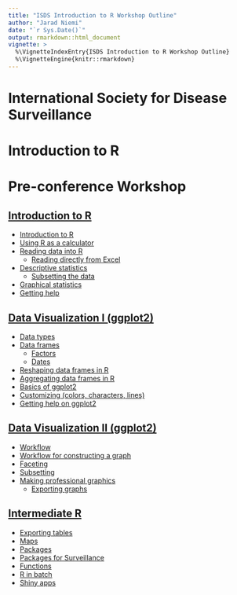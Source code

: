```yaml
---
title: "ISDS Introduction to R Workshop Outline"
author: "Jarad Niemi"
date: "`r Sys.Date()`"
output: rmarkdown::html_document
vignette: >
  %\VignetteIndexEntry{ISDS Introduction to R Workshop Outline}
  %\VignetteEngine{knitr::rmarkdown}
---
```


# International Society for Disease Surveillance
# Introduction to R
# Pre-conference Workshop

## [Introduction to R](01_intro.html)

- [Introduction to R](01_intro.html#intro)
- [Using R as a calculator](01_intro.html#calculator)
- [Reading data into R](01_intro.html#reading)
  - [Reading directly from Excel](01_intro.html#excel)
- [Descriptive statistics](01_intro.html#descriptive)
  - [Subsetting the data](01_intro.html#subsetting)
- [Graphical statistics](01_intro.html#graphical)
- [Getting help](01_intro.html#help)

## [Data Visualization I (ggplot2)](02_graphics.html)

- [Data types](02_graphics.html#types)
- [Data frames](02_graphics.html#frames)
  - [Factors](02_graphics.html#factors)
  - [Dates](02_graphics.html#dates)
- [Reshaping data frames in R](02_graphics.html#reshaping)
- [Aggregating data frames in R](02_graphics.html#aggregating)
- [Basics of ggplot2](02_graphics.html#ggplot2)
- [Customizing (colors, characters, lines)](02_graphics.html#customizing)
- [Getting help on ggplot2](02_graphics.html#help)

## [Data Visualization II (ggplot2)](03_advanced_graphics.html)

- [Workflow](03_advanced_graphics.html#workflow)
- [Workflow for constructing a graph](03_advanced_graphics.html#graph_workflow)
- [Faceting](03_advanced_graphics.html#faceting)
- [Subsetting](03_advanced_graphics.html#subsetting)
- [Making professional graphics](03_advanced_graphics.html#professional)
  - [Exporting graphs](03_advanced_graphics.html#exporting)

## [Intermediate R](04_intermediate_R.html)

- [Exporting tables](04_intermediate_R.html#exporting_tables)
- [Maps](04_intermediate_R.html#maps)
- [Packages](04_intermediate_R.html#packages)
- [Packages for Surveillance](04_intermediate_R.html#surveillance)
- [Functions](04_intermediate_R.html#functions)
- [R in batch](04_intermediate_R.html#batch)
- [Shiny apps](04_intermediate_R.html#shiny) 
